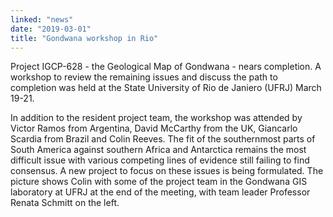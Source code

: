 ```yaml
---
linked: "news"
date: "2019-03-01"
title: "Gondwana workshop in Rio"
---
```


Project IGCP-628 - the Geological Map of Gondwana - nears completion. A workshop
to review the  remaining issues and discuss the path to completion was held at
the State University of Rio de  Janiero (UFRJ) March 19-21. 

In addition to the resident project team, the workshop was attended by Victor
Ramos from  Argentina, David McCarthy from the UK, Giancarlo Scardia from Brazil
and Colin Reeves. The fit of  the southernmost parts of South America against
southern Africa and Antarctica remains the most  difficult issue with various
competing lines of evidence still failing to find consensus. A new project  to
focus on these issues is being formulated. The picture shows Colin with some of
the project  team in the Gondwana GIS laboratory at UFRJ at the end of the
meeting, with team leader  Professor Renata Schmitt on the left. 

<PublishDate />

